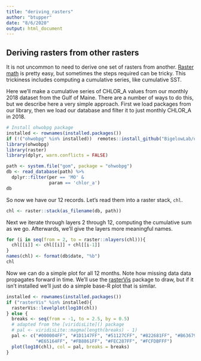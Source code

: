 ```yaml
---
title: "deriving_rasters"
author: "btupper"
date: "8/6/2020"
output: html_document
---
```


## Deriving rasters from other rasters

It is not uncommon to need to derive one set of rasters from another.  [Raster math](https://rspatial.org/raster/spatial/8-rastermanip.html#) is pretty easy, but sometimes the steps required can be tricky.  This trickiness includes computing a cumulative series, like cumulative SST.

Here we'll make a cumulative series of CHLOR_A values from our monthly 2018 dataset from the Gulf of Maine. There are a number of ways to do this, but we describe here a very simple approach. First we load packages from our library, then we load our database and filter it to just monthly CHLOR_A in 2018.

```r
# Install ohwobpg package
installed <- rownames(installed.packages())
if (!("ohwobpg" %in% installed))  remotes::install_github("BigelowLab/ohwobpg", quiet = TRUE)
library(ohwobpg)
library(raster)
library(dplyr, warn.conflicts = FALSE)

path <- system.file("gom", package = "ohwobpg")
db <- read_database(path) %>%
  dplyr::filter(per == 'MO' &
                param == 'chlor_a')
db
```

So now we have our 12 records.  Let's read them into a raster stack, `chl`.
```r
chl <- raster::stack(as_filename(db, path))
```

Next we iterate through layers 2 through 12, computing the cumulative sum as we go. Afterwards, we'll give the layers more meaningful names.

```r
for (i in seq(from = 2, to = raster::nlayers(chl))){
  chl[[i]] <- chl[[i]] + chl[[i-1]]
}
names(chl) <- format(db$date, "%b")
chl
```

Now we can do a simple plot for all 12 months.  Note how missing data data propagates forward in time. We'll use the [rasterVis](https://CRAN.R-project.org/package=rasterVis) package to draw, but if it isn't installed we'll just do a simple base-R plot that is similar.

```r
installed <- rownames(installed.packages())
if ("rasterVis" %in% installed){
  rasterVis::levelplot(log10(chl))
} else {
  breaks <- seq(from = -1, to = 2.5, by = 0.5)
  # adapted from the [viridisLite]() package
  # pal <- viridisLite::magma(length(breaks) - 1)
  pal <- c("#000004FF", "#1D1147FF", "#51127CFF", "#822681FF", "#B63679FF", 
           "#E65164FF", "#FB8861FF", "#FEC287FF", "#FCFDBFFF")
  plot(log10(chl), col = pal, breaks = breaks)
}
```

